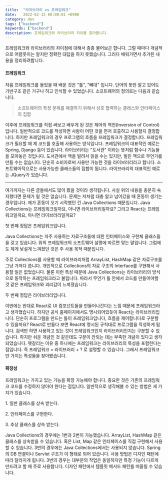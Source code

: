 ```yaml
---
title:  "라이브러리 vs 프레임워크"
date:   2022-02-15 00:00:01 +0900
category: dev
tags: ["backend"]
keywords: ["backend"]
description: 프레임워크와 라이브러리 차이를 알아봅니다.
---
```


프레임워크와 라이브러리의 차이점에 대해서 종종 물어보곤 합니다.
그럴 때마다 개념적으로 어렴풋이는 알지만 정확한 대답을 하지 못했습니다.
그러다 배워가면서 추가된 내용을 정리하려합니다.

#### **프레임워크**

처음 프레임워크를 들었을 때 배운 것은 "틀", "뼈대" 입니다.
단어의 뜻만 알고 있어도 기반구조 같은 거구나 하고 인식할 수 있었습니다.
소프트웨어의 정의로는 다음과 같습니다.

> 소프트웨어의 특정 문제를 해결하기 위해서 상호 협력하는 클래스와 인터페이스의 집합

이후에 프레임워크를 직접 써보고 배우게 된 것은 제어의 역전(Inversion of Control)입니다.
일반적으로 코드를 작성하면 사람이 어떤 것을 먼저 호출하고 사용할지 결정합니다.
하지만 프레임워크의 경우 프로그램의 흐름을 프레임워크가 결정합니다.
프레임워크가 필요할 때 제 코드를 호출해 사용하는 방식입니다.
프레임워크의 대표적인 예로는 Spring, Django 등이 있습니다.
라이브러리는 "도서관" 이라는 뜻처럼 함수나 기능들을 모아놓은 것입니다.
도서관에서 책을 빌려서 읽을 수는 있지만, 빌린 책으로 무언가를 만들 수는 없습니다.
단순히 소비자로써 사용만 가능한 것을 라이브러리라고 합니다.
소프트웨어적으로는 사용가능한 클래스들의 집합이 됩니다.
라이브러리의 대표적인 예로는 JQuery가 있습니다.

---

여기까지는 다른 글들에서도 많이 봤을 것이라 생각됩니다.
사실 위의 내용을 충분히 숙지했다면 문제가 될 것은 없습니다.
문제는 저처럼 대충 알고 넘어갔을 때 혼동이 생기는 경우입니다.
제가 혼동이 오기 시작했던 건 Java Collections 때문입니다.
Java Collections는 프레임워크일까요, 아니면 라이브러리일까요?
그리고 React는 프레임워크일까요, 아니면 라이브러리일까요?

첫 번째 정답은 프레임워크입니다.

Java Collections는 자주 사용하는 자료구조들에 대한 인터페이스와 구현체 클래스들을 갖고 있습니다.
위의 프레임워크의 소프트웨어 설명에 따르면 맞는 말입니다.
그럼에도 제게 낯설게 느껴졌던 것은 주 사용 목적 때문입니다.

주로 Collections를 사용할 때 라이브러리처럼 ArrayList, HashMap 같은 자료구조를 그냥 가져다 씁니다.
개인적으로 Collections의 자료 구조의 Interface를 구현해서 사용할 일은 없었습니다.
물론 이런 특성 때문에 Java Collections는 라이브러리의 방식으로 동작하는 프레임워크라고 불립니다.
따라서 무언가 틀 안에서 코드를 만들어야할 것 같은 프레임워크와 괴리감이 느껴졌습니다.

두 번째 정답은 라이브러리입니다.

이번에는 반대로 React로 UI 컴포넌트들을 만들어나간다는 느낌 때문에 프레임워크라고 생각했습니다.
하지만 공식 홈페이지에서도 명시되어있듯이 React는 라이브러리입니다.
단순히 프로그램을 만드는 틀이 프레임워크입니다, 흐름을 제어합니다로 구분할 수 있을까요?
React로 만들다 보면 React에 명시된 규칙대로 프로그램을 작성하게 됩니다.
검색만 하면 사용하고 있는 것이 프레임워크인지 라이브러리인지는 구분할 수 있습니다.
하지만 쉬운 개념인 것 같은데도 구분이 안되는 데는 부족한 개념이 있다고 생각되었습니다.
헷갈리는 이유 중 하나에는 프레임워크는 라이브러리의 특성을 포함한다는 점입니다.
즉 프레임워크 = 라이브러리 + ? 로 설명할 수 있습니다.
그래서 프레임워크만 가지는 특성들을 찾아봤습니다.

#### **확장성**

프레임워크는 가지고 있는 기능을 확장 가능해야 합니다.
중요한 것은 기존의 프레임워크 코드를 수정하지 않아야 한다는 점입니다.
일반적으로 생각해볼 수 있는 방법은 세 가지가 있습니다.

1\. 일반 클래스를 상속 받는다.

2\. 인터페이스를 구현한다.

3\. 추상 클래스를 상속 받는다.

Java Collections의 경우에는 1번과 2번이 가능했습니다.
ArrayList, HashMap 같은 클래스를 상속받을 수 있습니다.
혹은 List, Map 같은 인터페이스를 직접 구현해서 사용할 수 있습니다.
3번의 경우에는 Java Collections에서는 사용되지 않습니다.
Spring의 DB 연결이나 Servlet 구조가 이 형태로 되어 있습니다.
사용 방법은 디자인 패턴에 따라 달라지게 됩니다.
3번의 경우는 대부분의 작업은 동일하지만 특정 기능이 다르게 만드려고 할 때 주로 사용합니다.
디자인 패턴에서 템플릿 메서드 패턴를 떠올릴 수 있습니다.